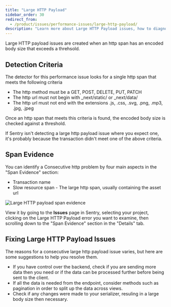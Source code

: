 ```yaml
---
title: "Large HTTP Payload"
sidebar_order: 30
redirect_from:
  - /product/issues/performance-issues/large-http-payload/
description: "Learn more about Large HTTP Payload issues, how to diagnose and fix them."
---
```


<Include name="early-adopter-note.mdx" />

Large HTTP payload issues are created when an http span has an encoded body size that exceeds a threhsold.

## Detection Criteria

The detector for this performance issue looks for a single http span that meets the following criteria

- The http method must be a GET, POST, DELETE, PUT, PATCH
- The http url must not begin with _next/static/ or _next/data/
- The http url must not end with the extensions .js, .css, .svg, .png, .mp3, .jpg, .jpeg

Once an http span that meets this criteria is found, the encoded body size is checked against a threshold.

If Sentry isn't detecting a large http payload issue where you expect one, it's probably because the transaction didn't meet one of the above criteria.

## Span Evidence

You can identify a Consecutive http problem by four main aspects in the "Span Evidence" section:

- Transaction name
- Slow resource span - The large http span, usually containing the asset url

![Large HTTP payload span evidence](span-evidence.png)

View it by going to the **Issues** page in Sentry, selecting your project, clicking on the Large HTTP Payload error you want to examine, then scrolling down to the "Span Evidence" section in the "Details" tab.

## Fixing Large HTTP Payload Issues

The reasons for a consecutive large http payload issue varies, but here are some suggestions to help you resolve them.
- If you have control over the backend, check if you are sending more data then you need or if the data can be processed further before being sent to the client.
- If all the data is needed from the endpoint, consider methods such as pagination in order to split up the data across views.
- Check if any changes were made to your serializer, resuling in a large body size then necessary.